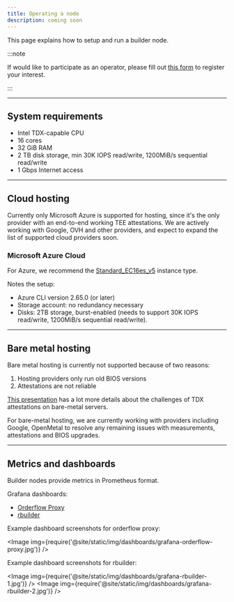 ```yaml
---
title: Operating a node
description: coming soon
---
```



This page explains how to setup and run a builder node.

:::note

If would like to participate as an operator, please fill out [this form](https://www.notion.so/flashbots/1356b4a0d8768094a07be796f7615b30) to register your interest.

:::

<hr class="clean" />

## System requirements

- Intel TDX-capable CPU
- 16 cores
- 32 GiB RAM
- 2 TB disk storage, min 30K IOPS read/write, 1200MiB/s sequential read/write
- 1 Gbps Internet access

<hr class="clean" />

## Cloud hosting

Currently only Microsoft Azure is supported for hosting, since it's the only provider with an end-to-end working TEE attestations.
We are actively working with Google, OVH and other providers, and expect to expand the list of supported cloud providers soon.

### Microsoft Azure Cloud

For Azure, we recommend the [Standard_EC16es_v5](https://learn.microsoft.com/en-us/azure/virtual-machines/ecesv5-ecedsv5-series#ecesv5-series) instance type.

Notes the setup:
- Azure CLI version 2.65.0 (or later)
- Storage account: no redundancy necessary
- Disks: 2TB storage, burst-enabled (needs to support 30K IOPS read/write, 1200MiB/s sequential read/write).

<hr class="clean" />

## Bare metal hosting

Bare metal hosting is currently not supported because of two reasons:

1. Hosting providers only run old BIOS versions
2. Attestations are not reliable

[This presentation](https://docs.google.com/presentation/d/1OfT9R9JwRvIhtiNlDzktcj3_flhIOmQ-ZoiwqGp46rs/edit#slide=id.p18) has a lot more details about the challenges of TDX attestations
on bare-metal servers.

For bare-metal hosting, we are currently working with providers including Google, OpenMetal to resolve any remaining issues with measurements, attestations and BIOS upgrades.

<hr class="clean" />

## Metrics and dashboards

Builder nodes provide metrics in Prometheus format.

Grafana dashboards:

- [Orderflow Proxy](@site/static/assets/grafana-orderflow-proxy-receiver-dashboard.json)
- [rbuilder](@site/static/assets/grafana-rbuilder-dashboard.json)

Example dashboard screenshots for orderflow proxy:

<Image img={require('@site/static/img/dashboards/grafana-orderflow-proxy.jpg')} />

Example dashboard screenshots for rbuilder:

<Image img={require('@site/static/img/dashboards/grafana-rbuilder-1.jpg')} />
<Image img={require('@site/static/img/dashboards/grafana-rbuilder-2.jpg')} />
